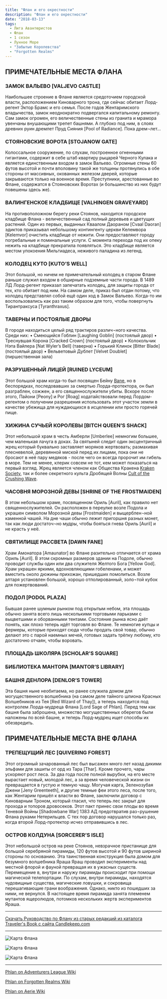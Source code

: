 ```yaml
---
title: "Флан и его окрестности"
description: "Флан и его окрестности"
date: "2018-03-13"
tags: 
  - Лига Авантюристов
  - Флан
  - 1 сезон
  - Лунное Море
  - "Забытые Королевства"
  - "Forgotten Realms"
---
```


## ПРИМЕЧАТЕЛЬНЫЕ МЕСТА ФЛАНА

### ЗАМОК ВАЛЬЕВО \[VALJEVO CASTLE\]

Наибольшее строение в Флане является средоточием городской власти, расположением Киноварного трона, где сейчас обитает Лорд-регент Эктор Брамс и его семья. После годов Жентаримского владычества, замок неоднократно подвергался капитальному ремонту. Сам замок огромен, его величественные стены из гранита и мрамора увенчаны внушающими трепет башнями. А глубоко под ним, в слоях древних руин дремлет Пруд Сияния \[Pool of Radiance\]. Пока дрем¬лет...

### СТОЯНОВСКИЕ ВОРОТА \[STOJANOW GATE\]

Колоссальное сооружение, по слухам, построенное огненными гигантами, содержит в себе штаб квартиру рыцарей Черного Кулака и является единственным входом в замок Вальево. Огромные стены 60 футов высотой и почти вполовину такой же толщины протянулись в обе стороны от массивных, окованных железом дверей, которые закрываются только на военное время. Преступники, арестованные во Флане, содержатся в Стояновских Воротах (и большинство из них будут повешены здесь же).

### ВАЛИНГЕНСКОЕ КЛАДБИЩЕ \[VALHINGEN GRAVEYARD\]

На противоположном берегу реки Стоянов, находится городское кладбище Флана - величественный сад полный деревьев и цветущих растений. Один из первых, выданных Кваалом Даораном \[Cvaal Daoran\] эдиктов приказывал небольшому контингенту церкви Келемвора \[Kelemvor\] очистить кладбище от нежити. Они предоставляют городу погребальные и поминальные услуги. С момента перехода под их опеку нежить на кладбище прекратила появляться. Это кладбище является местом упокоения Мильтиадеса, неживого паладина из легенд.

### КОЛОДЕЦ КУТО \[KUTO’S WELL\]

Этот большой, но ничем не примечательный колодец в старом Флане раньше служил входом в обширные подземные части города. В 1489 ЛД Лорд-регент приказал запечатать колодец, для защиты города от тех, кто обитает под ним. На самом деле, приказ был отдан потому, что колодец представлял собой ещё один ход в Замок Вальево. Когда-то им воспользовались как раз таким образом для того, чтобы повергнуть Тирантраксуса \[Tyranthraxus\].

### ТАВЕРНЫ И ПОСТОЯЛЫЕ ДВОРЫ

В городе находиться целый ряд трактиров различ¬ного качества. Среди них: • Смеющийся Гоблин \[Laughing Goblin\] (постоялый двор) • Треснувшая Корона \[Cracked Crown\] (постоялый двор) • Колокольчик Нэта Вайлера \[Nat Wyler’s Bell\] (таверна) • Горький Клинок \[Bitter Blade\] (постоялый двор) • Вельветовый Дублет \[Velvet Doublet\] (пиршественная зала)

### РАЗРУШЕННЫЙ ЛИЦЕЙ \[RUINED LYCEUM\]

Этот большой храм когда-то был посвящен Бейну [Bane](http://journal.roll20.net/handout/-L6xulb51L7LulhGt13Z), но в беспорядках, последовавших за смертью Лорда-протектора, он был разграблен, сожжен, а его священнослужители убиты. Вскоре после этого, Пайони \[Peony\] и Рог \[Roag\] ходатайствовали перед Лордом-регентом о получении разрешения использовать этот участок земли в качестве убежища для нуждающихся в исцелении или просто горячей пище.

### ХИЖИНА СУЧЬЕЙ КОРОЛЕВЫ \[BITCH QUEEN’S SHACK\]

Этот небольшой храм в честь Амберли \[Umberlee\] немногим большее, чем маленькая лачуга в доках. За святыней следит один эксцентричный жрец который буквально заставляет моряков жертвовать; размахивая плесневелой, деревянной миской перед их лицами, пока они не бросают в неё пару медяков - после чего он всегда пророчит им гибель в море. Тем не менее, клерик совсем не тот, кем может показаться на первый взгляд. Жрец является членом как Общества Кракена [Kraken Society](http://journal.roll20.net/handout/-KP2dd5u_kjk768MzjZX), так и более секретного культа Дробящей Волны [Cult of the Crushing Wave](http://journal.roll20.net/handout/-L5k6BdeayMhej68WtNw).

### ЧАСОВНЯ МОРОЗНОЙ ДЕВЫ \[SHRINE OF THE FROSTMAIDEN\]

В этом небольшом храме, посвященном Ориль \[Auril\], как правило нет священнослужителей. Он расположен в переулке возле Подола и украшен символом Морозной девы \[Frostmaiden\] и выщерблен¬ной каменной чашей. На дне чаши обычно лежит пригоршня разных монет, так как люди достаточ¬но мудры, чтобы бояться гнева Ориль \[Auril\] и не красть у неё.

### СВЯТИЛИЩЕ РАССВЕТА \[DAWN FANE\]

Храм Амонатора \[Amaunator\] во Флане разительно отличается от храма Ориль \[Auril\]. В этом скромных размеров здании на Подоле, обычно проводит службы один или два служителя Желтого Бога \[Yellow God\]. Храм украшен яркими, вдохновляющими гобеленами, и может вместить около дюжины прихожан, пришедших помолиться. Возле алтаря установлен большой, хорошо отполированный, золо¬той кубок для пожертвований.

### ПОДОЛ \[PODOL PLAZA\]

Бывшая ранее шумным рынком под открытым небом, эта площадь обычно занята всего лишь несколькими торговыми ларьками с выцветшими и оборванными тентами. Состояние рынка ясно даёт понять, как плохо теперь идёт торговля во Флане. Те немногие купцы и фермеры, которые приходят сюда чтобы продать свой товар, обычно делают это с парой наемных мечей, готовых задать трёпку любому, кто достаточно отчаян, чтобы воровать.

### ПЛОЩАДЬ ШКОЛЯРА \[SCHOLAR’S SQUARE\]

### БИБЛИОТЕКА МАНТОРА \[MANTOR’S LIBRARY\]

### БАШНЯ ДЕНЛОРА \[DENLOR’S TOWER\]

Эта башня ныне необитаема, но ранее служила домом для могущественного волшебника (на самом деле тайного шпиона Красных Волшебников из Тея \[Red Wizard of Thay\]), а теперь находится под контролем Лорда-мудреца Флана \[Lord Sage of Phlan\]. Перед тем как башня была заброшена, множество могущественных оберегов были наложены по всей башне, и теперь Лорд-мудрец ищет способы их обезвредить.

## ПРИМЕЧАТЕЛЬНЫЕ МЕСТА ВНЕ ФЛАНА

### ТРЕПЕЩУЩИЙ ЛЕС \[QUIVERING FOREST\]

Этот огромный зачарованный лес был высажен много лет назад дикими эльфами для зашиты от орд из Тара \[Thar\]. Кроме прочего, чары ускоряют рост леса. За два года после полной вырубки, на его месте вырастает новый, молодой лес, а за время человеческой жизни он превращается в густую и темную чащу. Могучая карга, Зеленозубая Джени \[Jeny Greenteeth\], и другие темные феи этого леса, после того, как Жентарим пришёл к власти во Флане, заключили договор с Киноварным Троном, который гласил, что теперь лес закрыт для прохода и топоров дровосеков. Этот пакт принес свои плоды во время Теневой Войны \[Shadowbane War\] 1383 АД предотвратив раз¬рушение Флана руками Нетерильцев. С тех пор договор нарушался только раз, когда второй Лорд-протектор исчез отправившись в лес.

### ОСТРОВ КОЛДУНА \[SORCERER’S ISLE\]

Этот небольшой остров на реке Стоянов, невзрачное пристанище для большой серебряной пирамиды, 120 футов высотой и 90 футов шириной стороны по основанию. Эта таинственная конструкция была домом для безумного волшебника Яраша Яраш проводил эксперименты над местной флорой и фауной превращая их в ужасных существ. Перемещение в, внутри и наружу пирамиды происходит при помощи магической телепортации. По слухам, внутри пирамиды, находятся чудовищные существа, магические ловушки, и сокровища перешагивающие грани воображения. Однако, никто из пошедших за ними, не вернулся. В настоящее время пирамида занята племенем мутантов ящеролюдов, потомков нескольких жертв экспериментов Яраша.

---

[Скачать Руководство по Флану из старых редакций из каталога Traveler's Book с сайта Candlekeep.com](/wp-content/uploads/2018/07/phlancore.pdf "PhlanCore")

---

![Карта Флана](/images/phlan-map-2.jpg)

![Карта Флана](/images/phlan-map-3.png)

![Карта Флана](/images/phlan-map-4.webp)

---

[Phlan on Adventurers League Wiki](https://adventurersleague.wikia.com/wiki/Phlan) 

[Phlan on Forgotten Realms Wiki](https://forgottenrealms.wikia.com/wiki/Phlan) 

[Phlan on Aerie Wiki](http://wiki.aerie.ru/wiki/Флан)
